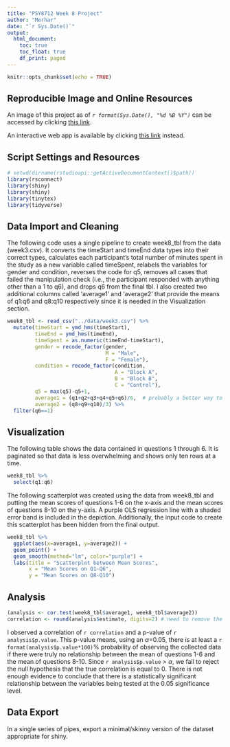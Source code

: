 ```yaml
---
title: "PSY8712 Week 8 Project"
author: "Merhar"
date: "`r Sys.Date()`"
output: 
  html_document:
    toc: true
    toc_float: true
    df_print: paged
---
```


```r
knitr::opts_chunk$set(echo = TRUE)
```

## Reproducible Image and Online Resources

An image of this project as of *`r format(Sys.Date(), "%d %B %Y")`* can be accessed by clicking [this link](https://mybinder.org/v2/gh/merha013/psy8712-week8/HEAD?urlpath=rstudio).

An interactive web app is available by clicking [this link](http://example.com) instead.

## Script Settings and Resources

```r
# setwd(dirname(rstudioapi::getActiveDocumentContext()$path))
library(rsconnect)
library(shiny)
library(shiny)
library(tinytex)
library(tidyverse)
```

## Data Import and Cleaning

The following code uses a single pipeline to create week8_tbl from the data (week3.csv). It converts the timeStart and timeEnd data types into their correct types, calculates each participant’s total number of minutes spent in the study as a new variable called timeSpent, relabels the variables for gender and condition, reverses the code for q5, removes all cases that failed the manipulation check (i.e., the participant responded with anything other than a 1 to q6), and drops q6 from the final tbl. I also created two additional columns called 'average1' and 'average2' that provide the means of q1:q6 and q8:q10 respectively since it is needed in the Visualization section.

```r
week8_tbl <- read_csv("../data/week3.csv") %>%
  mutate(timeStart = ymd_hms(timeStart),
         timeEnd = ymd_hms(timeEnd),
         timeSpent = as.numeric(timeEnd-timeStart),
         gender = recode_factor(gender,
                                M = "Male",
                                F = "Female"),
         condition = recode_factor(condition, 
                                   A = "Block A", 
                                   B = "Block B", 
                                   C = "Control"),
         q5 = max(q5)-q5+1,
         average1 = (q1+q2+q3+q4+q5+q6)/6,  # probably a better way to do this, but (q1:q6) wasn't working for me
         average2 = (q8+q9+q10)/3) %>%
  filter(q6==1)
```

## Visualization

The following table shows the data contained in questions 1 through 6. It is paginated so that data is less overwhelming and shows only ten rows at a time.

```r
week8_tbl %>%
  select(q1:q6)
```

The following scatterplot was created using the data from week8_tbl and putting the mean scores of questions 1-6 on the x-axis and the mean scores of questions 8-10 on the y-axis. A purple OLS regression line with a shaded error band is included in the depiction. Additionally, the input code to create this scatterplot has been hidden from the final output.

```r
week8_tbl %>%
  ggplot(aes(x=average1, y=average2)) +
  geom_point() +
  geom_smooth(method="lm", color="purple") +
  labs(title = "Scatterplot between Mean Scores",
       x = "Mean Scores on Q1-Q6",
       y = "Mean Scores on Q8-Q10")
```

## Analysis

```r
(analysis <- cor.test(week8_tbl$average1, week8_tbl$average2))
correlation <- round(analysis$estimate, digits=2) # need to remove the leading 0
```

I observed a correlation of `r correlation` and a p-value of `r analysis$p.value`. This p-value means, using an $\alpha$=0.05, there is at least a `r format(analysis$p.value*100)`% probability of observing the collected data if there were truly no relationship between the mean of questions 1-6 and the mean of questions 8-10. Since `r analysis$p.value` \> $\alpha$, we fail to reject the null hypothesis that the true correlation is equal to 0. There is not enough evidence to conclude that there is a statistically significant relationship between the variables being tested at the 0.05 significance level.

## Data Export

In a single series of pipes, export a minimal/skinny version of the dataset appropriate for shiny.

```r

```
